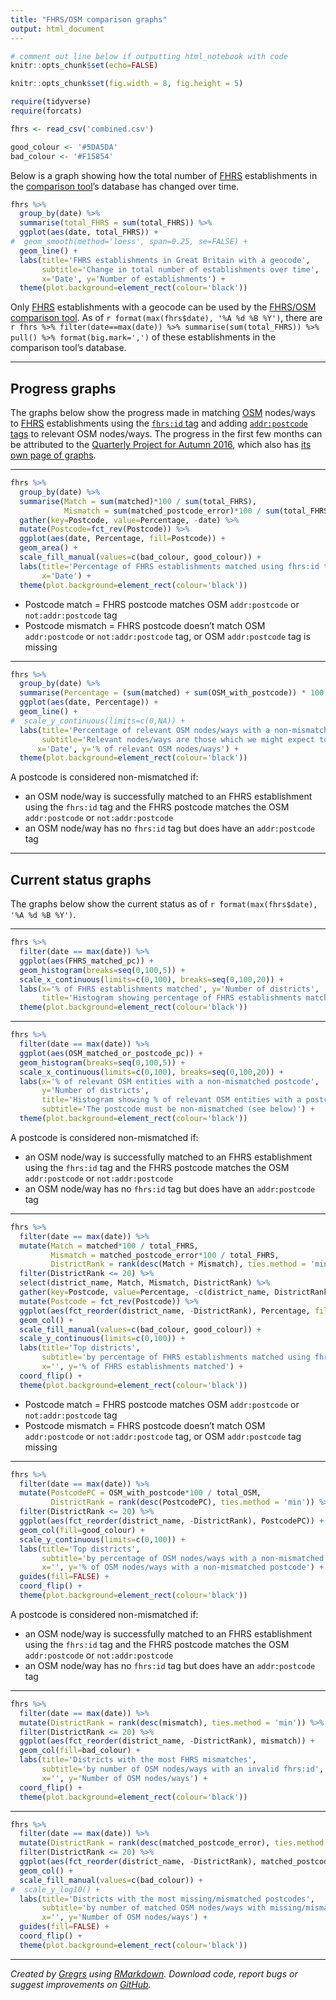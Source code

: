 ```yaml
---
title: "FHRS/OSM comparison graphs"
output: html_document
---
```


```r
# comment out line below if outputting html_notebook with code
knitr::opts_chunk$set(echo=FALSE)

knitr::opts_chunk$set(fig.width = 8, fig.height = 5)

require(tidyverse)
require(forcats)

fhrs <- read_csv('combined.csv')

good_colour <- '#5DA5DA'
bad_colour <- '#F15854'
```

Below is a graph showing how the total number of [FHRS](http://ratings.food.gov.uk) establishments in the [comparison tool](http://gregrs.dev.openstreetmap.org/fhrs)'s database has changed over time.

```r
fhrs %>%
  group_by(date) %>%
  summarise(total_FHRS = sum(total_FHRS)) %>%
  ggplot(aes(date, total_FHRS)) +
#  geom_smooth(method='loess', span=0.25, se=FALSE) +
  geom_line() +
  labs(title='FHRS establishments in Great Britain with a geocode',
       subtitle='Change in total number of establishments over time',
       x='Date', y='Number of establishments') +
  theme(plot.background=element_rect(colour='black'))
```

Only [FHRS](http://ratings.food.gov.uk) establishments with a geocode can be used by the [FHRS/OSM comparison tool](http://gregrs.dev.openstreetmap.org/fhrs). As of `r format(max(fhrs$date), '%A %d %B %Y')`, there are `r fhrs %>% filter(date==max(date)) %>% summarise(sum(total_FHRS)) %>% pull() %>% format(big.mark=',')` of these establishments in the comparison tool's database.

---

## Progress graphs

The graphs below show the progress made in matching [OSM](http://openstreetmap.org) nodes/ways to [FHRS](http://ratings.food.gov.uk) establishments using the [`fhrs:id` tag](http://wiki.openstreetmap.org/wiki/Key:fhrs:id) and adding [`addr:postcode` tags](http://wiki.openstreetmap.org/wiki/Key:addr:postcode) to relevant OSM nodes/ways. The progress in the first few months can be attributed to the [Quarterly Project for Autumn 2016](http://wiki.openstreetmap.org/wiki/UK_2016_Q4_Project:_Food_Hygiene_Ratings), which also has [its own page of graphs](http://gregrs.dev.openstreetmap.org/fhrs-stats/graphs-2016-Q4.html).

---

```r
fhrs %>%
  group_by(date) %>%
  summarise(Match = sum(matched)*100 / sum(total_FHRS),
            Mismatch = sum(matched_postcode_error)*100 / sum(total_FHRS)) %>%
  gather(key=Postcode, value=Percentage, -date) %>%
  mutate(Postcode=fct_rev(Postcode)) %>%
  ggplot(aes(date, Percentage, fill=Postcode)) +
  geom_area() +
  scale_fill_manual(values=c(bad_colour, good_colour)) +
  labs(title='Percentage of FHRS establishments matched using fhrs:id tag over time',
       x='Date') +
  theme(plot.background=element_rect(colour='black'))
```

* Postcode match = FHRS postcode matches OSM `addr:postcode` or `not:addr:postcode` tag
* Postcode mismatch = FHRS postcode doesn't match OSM `addr:postcode` or `not:addr:postcode` tag, or OSM `addr:postcode` tag is missing

---

```r
fhrs %>%
  group_by(date) %>%
  summarise(Percentage = (sum(matched) + sum(OSM_with_postcode)) * 100 / sum(total_OSM)) %>%
  ggplot(aes(date, Percentage)) +
  geom_line() +
#  scale_y_continuous(limits=c(0,NA)) +
  labs(title='Percentage of relevant OSM nodes/ways with a non-mismatched postcode',
       subtitle='Relevant nodes/ways are those which we might expect to have an FHRS counterpart',
      x='Date', y='% of relevant OSM nodes/ways') +
  theme(plot.background=element_rect(colour='black'))
```

A postcode is considered non-mismatched if:

* an OSM node/way is successfully matched to an FHRS establishment using the `fhrs:id` tag and the FHRS postcode matches the OSM `addr:postcode` or `not:addr:postcode`
* an OSM node/way has no `fhrs:id` tag but does have an `addr:postcode` tag

---

## Current status graphs

The graphs below show the current status as of `r format(max(fhrs$date), '%A %d %B %Y')`.

---

```r
fhrs %>%
  filter(date == max(date)) %>%
  ggplot(aes(FHRS_matched_pc)) +
  geom_histogram(breaks=seq(0,100,5)) +
  scale_x_continuous(limits=c(0,100), breaks=seq(0,100,20)) +
  labs(x='% of FHRS establishments matched', y='Number of districts',
       title='Histogram showing percentage of FHRS establishments matched per district') +
  theme(plot.background=element_rect(colour='black'))
```

---

```r
fhrs %>%
  filter(date == max(date)) %>%
  ggplot(aes(OSM_matched_or_postcode_pc)) +
  geom_histogram(breaks=seq(0,100,5)) +
  scale_x_continuous(limits=c(0,100), breaks=seq(0,100,20)) +
  labs(x='% of relevant OSM entities with a non-mismatched postcode',
       y='Number of districts',
       title='Histogram showing % of relevant OSM entities with a postcode per district',
       subtitle='The postcode must be non-mismatched (see below)') +
  theme(plot.background=element_rect(colour='black'))
```

A postcode is considered non-mismatched if:

* an OSM node/way is successfully matched to an FHRS establishment using the `fhrs:id` tag and the FHRS postcode matches the OSM `addr:postcode` or `not:addr:postcode`
* an OSM node/way has no `fhrs:id` tag but does have an `addr:postcode` tag

---

```r
fhrs %>%
  filter(date == max(date)) %>%
  mutate(Match = matched*100 / total_FHRS,
         Mismatch = matched_postcode_error*100 / total_FHRS,
         DistrictRank = rank(desc(Match + Mismatch), ties.method = 'min')) %>%
  filter(DistrictRank <= 20) %>%
  select(district_name, Match, Mismatch, DistrictRank) %>%
  gather(key=Postcode, value=Percentage, -c(district_name, DistrictRank)) %>%
  mutate(Postcode = fct_rev(Postcode)) %>%
  ggplot(aes(fct_reorder(district_name, -DistrictRank), Percentage, fill=Postcode)) +
  geom_col() +
  scale_fill_manual(values=c(bad_colour, good_colour)) +
  scale_y_continuous(limits=c(0,100)) +
  labs(title='Top districts',
       subtitle='by percentage of FHRS establishments matched using fhrs:id tag',
       x='', y='% of FHRS establishments matched') +
  coord_flip() +
  theme(plot.background=element_rect(colour='black'))
```

* Postcode match = FHRS postcode matches OSM `addr:postcode` or `not:addr:postcode` tag
* Postcode mismatch = FHRS postcode doesn't match OSM `addr:postcode` or `not:addr:postcode` tag, or OSM `addr:postcode` tag missing

---

```r
fhrs %>%
  filter(date == max(date)) %>%
  mutate(PostcodePC = OSM_with_postcode*100 / total_OSM,
         DistrictRank = rank(desc(PostcodePC), ties.method = 'min')) %>%
  filter(DistrictRank <= 20) %>%
  ggplot(aes(fct_reorder(district_name, -DistrictRank), PostcodePC)) +
  geom_col(fill=good_colour) +
  scale_y_continuous(limits=c(0,100)) +
  labs(title='Top districts',
       subtitle='by percentage of OSM nodes/ways with a non-mismatched postcode',
       x='', y='% of OSM nodes/ways with a non-mismatched postcode') +
  guides(fill=FALSE) +
  coord_flip() +
  theme(plot.background=element_rect(colour='black'))
```

A postcode is considered non-mismatched if:

* an OSM node/way is successfully matched to an FHRS establishment using the `fhrs:id` tag and the FHRS postcode matches the OSM `addr:postcode` or `not:addr:postcode`
* an OSM node/way has no `fhrs:id` tag but does have an `addr:postcode` tag

---

```r
fhrs %>%
  filter(date == max(date)) %>%
  mutate(DistrictRank = rank(desc(mismatch), ties.method = 'min')) %>%
  filter(DistrictRank <= 20) %>%
  ggplot(aes(fct_reorder(district_name, -DistrictRank), mismatch)) +
  geom_col(fill=bad_colour) +
  labs(title='Districts with the most FHRS mismatches',
       subtitle='by number of OSM nodes/ways with an invalid fhrs:id',
       x='', y='Number of OSM nodes/ways') +
  coord_flip() +
  theme(plot.background=element_rect(colour='black'))
```

---

```r
fhrs %>%
  filter(date == max(date)) %>%
  mutate(DistrictRank = rank(desc(matched_postcode_error), ties.method = 'min')) %>%
  filter(DistrictRank <= 20) %>%
  ggplot(aes(fct_reorder(district_name, -DistrictRank), matched_postcode_error, fill='')) +
  geom_col() +
  scale_fill_manual(values=c(bad_colour)) +
#  scale_y_log10() +
  labs(title='Districts with the most missing/mismatched postcodes',
       subtitle='by number of matched OSM nodes/ways with missing/mismatched addr:postcode',
       x='', y='Number of OSM nodes/ways') +
  guides(fill=FALSE) +
  coord_flip() +
  theme(plot.background=element_rect(colour='black'))
```

---

*Created by [Gregrs](https://wiki.openstreetmap.org/wiki/User:Gregrs) using [RMarkdown](http://rmarkdown.rstudio.com). Download code, report bugs or suggest improvements on [GitHub](https://github.com/gregrs-uk/fhrs-osm-stats).*